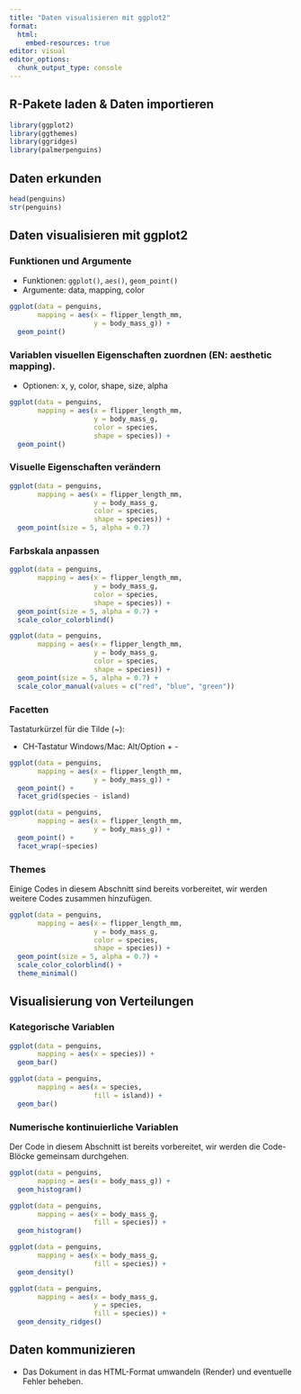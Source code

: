 ```yaml
---
title: "Daten visualisieren mit ggplot2"
format:
  html:
    embed-resources: true
editor: visual
editor_options: 
  chunk_output_type: console
---
```


## R-Pakete laden & Daten importieren

```r
library(ggplot2)
library(ggthemes)
library(ggridges)
library(palmerpenguins)
```

## Daten erkunden

```r
head(penguins)
str(penguins)
```

## Daten visualisieren mit ggplot2

### Funktionen und Argumente

-   Funktionen: `ggplot()`, `aes()`, `geom_point()`
-   Argumente: data, mapping, color

```r
ggplot(data = penguins,
       mapping = aes(x = flipper_length_mm, 
                     y = body_mass_g)) +
  geom_point()
```

### Variablen visuellen Eigenschaften zuordnen (EN: aesthetic mapping). 

-   Optionen: x, y, color, shape, size, alpha

```r
ggplot(data = penguins,
       mapping = aes(x = flipper_length_mm, 
                     y = body_mass_g, 
                     color = species,
                     shape = species)) +
  geom_point()
```

### Visuelle Eigenschaften verändern

```r
ggplot(data = penguins,
       mapping = aes(x = flipper_length_mm, 
                     y = body_mass_g, 
                     color = species,
                     shape = species)) +
  geom_point(size = 5, alpha = 0.7)
```

### Farbskala anpassen

```r
ggplot(data = penguins,
       mapping = aes(x = flipper_length_mm, 
                     y = body_mass_g, 
                     color = species,
                     shape = species)) +
  geom_point(size = 5, alpha = 0.7) +
  scale_color_colorblind() 

```

```r

ggplot(data = penguins,
       mapping = aes(x = flipper_length_mm, 
                     y = body_mass_g, 
                     color = species,
                     shape = species)) +
  geom_point(size = 5, alpha = 0.7) +
  scale_color_manual(values = c("red", "blue", "green")) 

```

### Facetten 

Tastaturkürzel für die Tilde (\~):

-   CH-Tastatur Windows/Mac: Alt/Option + -

```r
ggplot(data = penguins,
       mapping = aes(x = flipper_length_mm,
                     y = body_mass_g)) +
  geom_point() +
  facet_grid(species ~ island)
```

```r
ggplot(data = penguins,
       mapping = aes(x = flipper_length_mm,
                     y = body_mass_g)) +
  geom_point() +
  facet_wrap(~species)
```

### Themes

Einige Codes in diesem Abschnitt sind bereits vorbereitet, wir werden weitere Codes zusammen hinzufügen.

```r

ggplot(data = penguins,
       mapping = aes(x = flipper_length_mm, 
                     y = body_mass_g, 
                     color = species,
                     shape = species)) +
  geom_point(size = 5, alpha = 0.7) +
  scale_color_colorblind() +
  theme_minimal()

```

## Visualisierung von Verteilungen

### Kategorische Variablen

```r
ggplot(data = penguins,
       mapping = aes(x = species)) +
  geom_bar()
```

```r
ggplot(data = penguins,
       mapping = aes(x = species,
                     fill = island)) +
  geom_bar()
```

### Numerische kontinuierliche Variablen

Der Code in diesem Abschnitt ist bereits vorbereitet, wir werden die Code-Blöcke gemeinsam durchgehen.

```r
ggplot(data = penguins,
       mapping = aes(x = body_mass_g)) +
  geom_histogram()
```

```r
ggplot(data = penguins,
       mapping = aes(x = body_mass_g,
                     fill = species)) +
  geom_histogram()
```

```r
ggplot(data = penguins,
       mapping = aes(x = body_mass_g,
                     fill = species)) +
  geom_density()
```

```r
ggplot(data = penguins,
       mapping = aes(x = body_mass_g,
                     y = species,
                     fill = species)) +
  geom_density_ridges()
```

## Daten kommunizieren

-   Das Dokument in das HTML-Format umwandeln (Render) und eventuelle Fehler beheben.
